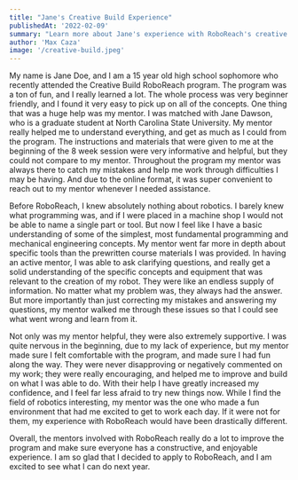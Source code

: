 ```yaml
---
title: "Jane's Creative Build Experience"
publishedAt: '2022-02-09'
summary: "Learn more about Jane's experience with RoboReach's creative build program."
author: 'Max Caza'
image: '/creative-build.jpeg'
---
```


My name is Jane Doe, and I am a 15 year old high school sophomore who recently attended the Creative Build RoboReach program. The program was a ton of fun, and I really learned a lot. The whole process was very beginner friendly, and I found it very easy to pick up on all of the concepts. One thing that was a huge help was my mentor. I was matched with Jane Dawson, who is a graduate student at North Carolina State University. My mentor really helped me to understand everything, and get as much as I could from the program. The instructions and materials that were given to me at the beginning of the 8 week session were very informative and helpful, but they could not compare to my mentor. Throughout the program my mentor was always there to catch my mistakes and help me work through difficulties I may be having. And due to the online format, it was super convenient to reach out to my mentor whenever I needed assistance.

Before RoboReach, I knew absolutely nothing about robotics. I barely knew what programming was, and if I were placed in a machine shop I would not be able to name a single part or tool. But now I feel like I have a basic understanding of some of the simplest, most fundamental programming and mechanical engineering concepts. My mentor went far more in depth about specific tools than the prewritten course materials I was provided. In having an active mentor, I was able to ask clarifying questions, and really get a solid understanding of the specific concepts and equipment that was relevant to the creation of my robot. They were like an endless supply of information. No matter what my problem was, they always had the answer. But more importantly than just correcting my mistakes and answering my questions, my mentor walked me through these issues so that I could see what went wrong and learn from it.

Not only was my mentor helpful, they were also extremely supportive. I was quite nervous in the beginning, due to my lack of experience, but my mentor made sure I felt comfortable with the program, and made sure I had fun along the way. They were never disapproving or negatively commented on my work; they were really encouraging, and helped me to improve and build on what I was able to do. With their help I have greatly increased my confidence, and I feel far less afraid to try new things now. While I find the field of robotics interesting, my mentor was the one who made a fun environment that had me excited to get to work each day. If it were not for them, my experience with RoboReach would have been drastically different.

Overall, the mentors involved with RoboReach really do a lot to improve the program and make sure everyone has a constructive, and enjoyable experience. I am so glad that I decided to apply to RoboReach, and I am excited to see what I can do next year.
